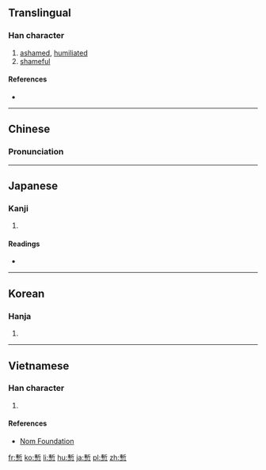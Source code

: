 {{also|慚}}
==Translingual==

===Han character===
{{Han char|rn=61|rad=心|as=11|sn=15|four=|canj=十中心 (JLP)|ids=⿱[[斬]][[心]]}}

# [[ashamed]], [[humiliated]]
# [[shameful]]

====References====
* {{Han ref|kx=0398.390|dkj=11095|dj=0738.040|hdz=42341.090|uh=6159|ud=24921}}

----

==Chinese==
{{zh-forms}}

===Pronunciation===
{{zh-pron
|m=cán
|c=caam4
|mc=y
|oc=y
|ma=
|cat=a
}}

----

==Japanese==

===Kanji===
{{ja-kanji|grade=|rs=心11}}

# {{defn|lang=ja|sort=心11}}

====Readings====
* {{ja-readings|on=[[ざん]] (zan)|kun=[[はじる]] (hajiru), [[はじ]] (haji)}}

----

==Korean==

===Hanja===
{{ko-hanja|hangeul=참|eumhun=|rv=cham|mr=ch'am|y=cham}}

# {{defn|lang=ko|sort=心11}}

----

==Vietnamese==

===Han character===
{{vi-readings|rs=心11| hanviet = tàm}}

# {{defn|lang=vi|sort=心11}}

====References====
*[http://nomfoundation.org/common/nom_details.php?codepoint=6159 Nom Foundation]

[[fr:慙]]
[[ko:慙]]
[[li:慙]]
[[hu:慙]]
[[ja:慙]]
[[pl:慙]]
[[zh:慙]]